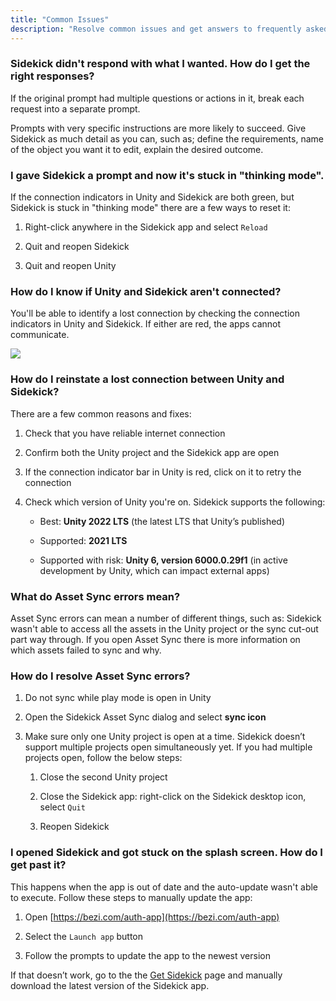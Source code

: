 ```yaml
---
title: "Common Issues"
description: "Resolve common issues and get answers to frequently asked questions."
---
```


### **Sidekick didn't respond with what I wanted. How do I get the right responses?**&#x20;

If the original prompt had multiple questions or actions in it, break each request into a separate prompt.&#x20;

Prompts with very specific instructions are more likely to succeed. Give Sidekick as much detail as you can, such as; define the requirements, name of the object you want it to edit, explain the desired outcome.

### **I gave Sidekick a prompt and now it's stuck in "thinking mode".**

If the connection indicators in Unity and Sidekick are both green, but Sidekick is stuck in "thinking mode" there are a few ways to reset it:

1. Right-click anywhere in the Sidekick app and select `Reload`

2. Quit and reopen Sidekick

3. Quit and reopen Unity

### **How do I know if  Unity and Sidekick aren't connected?**

You'll be able to identify a lost connection by checking the connection indicators in Unity and Sidekick. If either are red, the apps cannot communicate.&#x20;

![](/images/unity-bezi-connection.png)

### **How do I reinstate a lost connection between Unity and Sidekick?**

There are a few common reasons and fixes:&#x20;

1. Check that you have reliable internet connection

2. Confirm both the Unity project and the Sidekick app are open

3. If the connection indicator bar in Unity is red, click on it to retry the connection

4. Check which version of Unity you're on. Sidekick supports the following:

   * Best: **Unity 2022 LTS** (the latest LTS that Unity’s published)

   * Supported: **2021 LTS**

   * Supported with risk: **Unity 6, version 6000.0.29f1** (in active development by Unity, which can impact external apps)

### **What do Asset Sync errors mean?**&#x20;

Asset Sync errors can mean a number of different things, such as: Sidekick wasn't able to access all the assets in the Unity project or the sync cut-out part way through. If you open Asset Sync there is more information on which assets failed to sync and why.&#x20;

### **How do I resolve Asset Sync errors?**

1. Do not sync while play mode is open in Unity

2. Open the Sidekick Asset Sync dialog and select **sync icon**

3. Make sure only one Unity project is open at a time. Sidekick doesn’t support multiple projects open simultaneously yet. If you had multiple projects open, follow the below steps:

   1. Close the second Unity project

   2. Close the Sidekick app: right-click on the Sidekick desktop icon, select `Quit`

   3. Reopen Sidekick

### **I opened Sidekick and got stuck on the splash screen. How do I get past it?**&#x20;

This happens when the app is out of date and the auto-update wasn't able to execute. Follow these steps to manually update the app:

1. Open [https://bezi.com/auth-app](https://bezi.com/auth-app)

2. Select the `Launch app` button

3. Follow the prompts to update the app to the newest version

If that doesn’t work, go to the the [Get Sidekick](https://bezi.com/start?source=sidekick) page and manually download the latest version of the Sidekick app.&#x20;